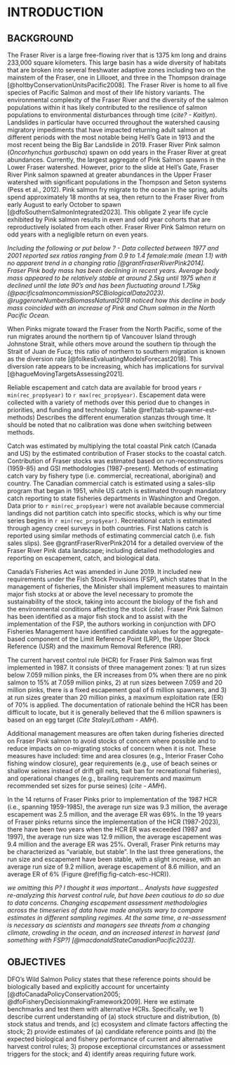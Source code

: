 # INTRODUCTION 

## BACKGROUND  

The Fraser River is a large free-flowing river that is 1375 km long and drains 233,000 square kilometers. 
This large basin has a wide diversity of habitats that are broken into several freshwater adaptive zones including two on the mainstem of the Fraser, one in Lillooet, and three in the Thompson drainage [@holtbyConservationUnitsPacific2008]. 
The Fraser River is home to all five species of Pacific Salmon and most of their life history variants. 
The environmental complexity of the Fraser River and the diversity of the salmon populations within it has likely contributed to the resilience of salmon populations to environmental disturbances through time (*cite? - Kaitlyn*). 
Landslides in particular have occurred throughout the watershed causing migratory impediments that have impacted returning adult salmon at different periods with the most notable being Hell's Gate in 1913 and the most recent being the Big Bar Landslide in 2019. 
Fraser River Pink salmon (*Oncorhynchus gorbuscha*) spawn on odd years in the Fraser River at great abundances. Currently, the largest aggregate of Pink Salmon spawns in the Lower Fraser watershed.
However, prior to the slide at Hell’s Gate, Fraser River Pink salmon spawned at greater abundances in the Upper Fraser watershed with significant populations in the Thompson and Seton systems (Pess et al., 2012). 
Pink salmon fry migrate to the ocean in the spring, adults spend approximately 18 months at sea, then return to the Fraser River from early August to early October to spawn [@dfoSouthernSalmonIntegrated2023]. 
This obligate 2 year life cycle exhibited by Pink salmon results in even and odd year cohorts that are reproductively isolated from each other. 
Fraser River Pink Salmon return on odd years with a negligible return on even years. 

*Including the following or put below ? - Data collected between 1977 and 2001 reported sex ratios ranging from 0.9 to 1.4 female:male (mean 1.1) with no apparent trend in a changing ratio [@grantFraserRiverPink2014].*  
*Fraser Pink body mass has been declining in recent years. *
*Average body mass appeared to be relatively stable at around 2.5kg until 1975 when it declined until the late 90's and has been fluctuating around 1.75kg (@pacificsalmoncommissionPSCBiologicalData2023).*
*@ruggeroneNumbersBiomassNatural2018 noticed how this decline in body mass coincided with an increase of Pink and Chum salmon in the North Pacific Ocean.*

When Pinks migrate toward the Fraser from the North Pacific, some of the run migrates around the northern tip of Vancouver Island through Johnstone Strait, while others move around the southern tip through the Strait of Juan de Fuca; this ratio of northern to southern migration is known as the diversion rate [@folkesEvaluatingModelsForecast2018]. 
This diversion rate appears to be increasing, which has implications for survival [@hagueMovingTargetsAssessing2021]. 

Reliable escapement and catch data are available for brood years `r min(rec_prop$year)` to `r max(rec_prop$year)`. 
Escapement data were collected with a variety of methods over this period due to changes in priorities, and funding and technology. 
Table \@ref(tab:tab-spawner-est-methods) Describes the different enumeration stanzas through time. 
It should be noted that no calibration was done when switching between methods. 

Catch was estimated by multiplying the total coastal Pink catch (Canada and US) by the estimated contribution of Fraser stocks to the coastal catch. 
Contribution of Fraser stocks was estimated based on run-reconstructions (1959-85) and GSI methodologies (1987-present). 
Methods of estimating catch vary by fishery type (i.e. commercial, recreational, aboriginal) and country.
The Canadian commercial catch is estimated using a sales-slip program that began in 1951, while US catch is estimated through mandatory catch reporting to state fisheries departments in Washington and Oregon.
Data prior to `r min(rec_prop$year)` were not available because commercial landings did not partition catch into specific stocks, which is why our time series begins in `r min(rec_prop$year)`.
Recreational catch is estimated through agency creel surveys in both countries.
First Nations catch is reported using similar methods of estimating commercial catch (i.e. fish sales slips). 
See @grantFraserRiverPink2014 for a detailed overview of the Fraser River Pink data landscape; including detailed methodologies and reporting on escapement, catch, and biological data.  


Canada’s Fisheries Act was amended in June 2019. 
It included new requirements under the  Fish Stock Provisions (FSP), which states that In the management of fisheries, the Minister shall implement measures to maintain major fish stocks at or above the level necessary to promote the sustainability of the stock, taking into account the biology of the fish and the environmental conditions affecting the stock (*cite*). 
Fraser Pink Salmon has been identified as a major fish stock and to assist with the implementation of the FSP, the authors working in conjunction with DFO Fisheries Management have identified candidate values for the aggregate-based component of the Limit Reference Point (LRP), the Upper Stock Reference (USR) and the maximum Removal Reference (RR). 

The current harvest control rule (HCR) for Fraser Pink Salmon was first implemented in 1987. 
It consists of three management zones: 1) at run sizes below 7.059 million pinks, the ER increases from 0% when there are no pink salmon to 15% at 7.059 million pinks, 2) at run sizes between 7.059 and 20 million pinks, there is a fixed escapement goal of 6 million spawners, and 3) at run sizes greater than 20 million pinks, a maximum exploitation rate (ER) of 70% is applied. 
The documentation of rationale behind the HCR has been difficult to locate, but it is generally believed that the 6 million spawners is based on an egg target (*Cite Staley/Latham - AMH*). 

Additional management measures are often taken during fisheries directed on Fraser Pink salmon to avoid stocks of concern where possible and to reduce impacts on co-migrating stocks of concern when it is not.
These measures have included: time and area closures (e.g., Interior Fraser Coho fishing window closure), gear requirements (e.g., use of beach seines or shallow seines instead of drift gill nets, bait ban for recreational fisheries), and operational changes (e.g., brailing requirements and maximum recommended set sizes for purse seines) (*cite - AMH*). 

In the 14 returns of Fraser Pinks prior to implementation of the 1987 HCR (i.e., spanning 1959-1985), the average run size was 9.3 million, the average escapement was 2.5 million, and the average ER was 69%. 
In the 19 years of Fraser pinks returns since the implementation of the HCR (1987-2023), there have been two years when the HCR ER was exceeded (1987 and 1997), the average run size was 12.9 million, the average escapement was 9.4 million and the average ER was 25%. 
Overall, Fraser Pink returns may be characterized as “variable, but stable”. 
In the last three generations, the run size and escapement have been stable, with a slight increase, with an average run size of 9.2 million, average escapement of 8.6 million, and an average ER of 6% (Figure \@ref(fig:fig-catch-esc-HCR)).  


*we omitting this P? I thought it was important... Analysts have suggested re-analyzing this harvest control rule, but have been cautious to do so due to data concerns. *
*Changing escapement assessment methodologies across the timeseries of data have made analysts wary to compare estimates in different sampling regimes. At the same time, a re-assessment is necessary as scientists and managers see threats from a changing climate, crowding in the ocean, and an increased interest in harvest (and something with FSP?) [@macdonaldStateCanadianPacific2023]*.  


## OBJECTIVES  

DFO's Wild Salmon Policy states that these reference points should be biologically based and explicitly account for uncertainty [@dfoCanadaPolicyConservation2005; @dfoFisheryDecisionmakingFramework2009]. 
Here we estimate benchmarks and test them with alternative HCRs. 
Specifically, we 1) describe current understanding of (a) stock structure and distribution, (b) stock status and trends, and (c) ecosystem and climate factors affecting the stock; 2) provide estimates of (a) candidate reference points and (b) the expected biological and fishery performance of current and alternative harvest control rules; 3) propose exceptional circumstances or assessment triggers for the stock; and 4) identify areas requiring future work.  

